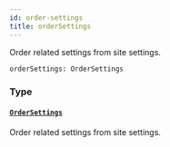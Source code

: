 ```yaml
---
id: order-settings
title: orderSettings
---
```


Order related settings from site settings.

```graphql
orderSettings: OrderSettings

```

### Type

#### [`OrderSettings`](/api-reference/objects/order-settings.mdx)

Order related settings from site settings.
